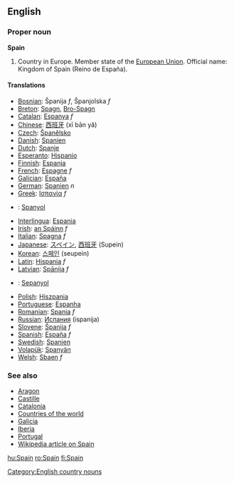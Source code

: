 ==English==

===Proper noun===
'''Spain'''

# Country in Europe. Member state of the [[European Union]]. Official name: Kingdom of Spain (Reino de España).

====Translations====

*[[Bosnian]]: Španija ''f'', Španjolska ''f''
*[[Breton]]: [[Spagn]], [[Bro-Spagn]]
*[[Catalan]]: [[Espanya]] ''f''
*[[Chinese]]: [[西班牙]] (xī bān yă)
*[[Czech]]: [[Španělsko]]
*[[Danish]]: [[Spanien]]
*[[Dutch]]: [[Spanje]]
*[[Esperanto]]: [[Hispanio]]
*[[Finnish]]: [[Espanja]]
*[[French]]: [[Espagne]] ''f''
*[[Galician]]: [[España]]
*[[German]]: [[Spanien]] ''n''
*[[Greek]]: [[Ισπανία]] ''f''
*{{id}}: [[Spanyol]]
*[[Interlingua]]: [[Espania]]
*[[Irish]]: [[an Spáinn]] ''f''
*[[Italian]]: [[Spagna]] ''f''
*[[Japanese]]: [[スペイン]], [[西班牙]] (Supein)
*[[Korean]]: [[스페인]] (seupein)
*[[Latin]]: [[Hispania]] ''f''
*[[Latvian]]: [[Spānija]] ''f''
*{{ms}}: [[Sepanyol]]
*[[Polish]]: [[Hiszpania]]
*[[Portuguese]]: [[Espanha]]
*[[Romanian]]: [[Spania]] ''f''
*[[Russian]]: [[Испания]] (ispanija)
*[[Slovene]]: [[Španija]] ''f''
*[[Spanish]]: [[España]] ''f''
*[[Swedish]]: [[Spanien]]
*[[Volapük]]: [[Spanyän]]
*[[Welsh]]: [[Sbaen]] ''f''

===See also===
*[[Aragon]]
*[[Castille]]
*[[Catalonia]]
*[[Countries of the world]]
*[[Galicia]]
*[[Iberia]]
*[[Portugal]]
*[[w:Spain|Wikipedia article on Spain]]
[[Category:English country nouns]]

[[hu:Spain]]
[[ro:Spain]]
[[fi:Spain]]